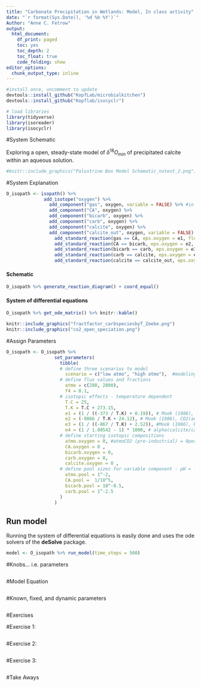 ```yaml
---
title: "Carbonate Precipitation in Wetlands: Model, In class activity"
date: "`r format(Sys.Date(), '%d %b %Y')`"
Author: "Anne C. Fetrow"
output:
  html_document: 
    df_print: paged
    toc: yes
    toc_depth: 2
    toc_float: true
    code_folding: show
editor_options:
  chunk_output_type: inline
---
```


```r
#install once, uncomment to update
devtools::install_github("KopfLab/microbialkitchen")
devtools::install_github("Kopflab/isocyclr")
```


```r
# load libraries
library(tidyverse)
library(isoreader)
library(isocyclr)
```

#System Schematic

Exploring a open, steady-state model of $\delta^{18}O_{min}$ of precipitated calcite within an aqueous solution. 

```r
#knitr::include_graphics("Palustrine Box Model Schematic_notext_2.png") 
```

#System Explanation
```r

O_isopath <- isopath() %>% 
              add_isotope("oxygen") %>% 
                add_component("gas", oxygen, variable = FALSE) %>% #in flux
                add_component("CA", oxygen) %>% 
                add_component("bicarb", oxygen) %>% 
                add_component("carb", oxygen) %>% 
                add_component("calcite", oxygen) %>% 
                add_component("calcite_out", oxygen, variable = FALSE) %>% #out flux
                  add_standard_reaction(gas == CA, eps.oxygen = e1, flux = atmo) %>% 
                  add_standard_reaction(CA == bicarb, eps.oxygen = e2, flux = atmo) %>% 
                  add_standard_reaction(bicarb == carb, eps.oxygen = e3, flux = atmo) %>% 
                  add_standard_reaction(carb == calcite, eps.oxygen = e4, flux = f4 * atmo) %>%  #f4 = fraction of carbonate ion that leaves to precip mineral
                  add_standard_reaction(calcite == calcite_out, eps.oxygen = 0, flux = f4 * atmo, name = "min out")
```

#### Schematic
```r
O_isopath %>% generate_reaction_diagram() + coord_equal()
```
#### System of differential equations
```r
O_isopath %>% get_ode_matrix() %>% knitr::kable()
```


```r
knitr::include_graphics("fractfactor_carbspeciesbyT_Zeebe.png") 
knitr::include_graphics("co2_open_speciation.png") 
```

#Assign Parameters
```r
O_isopath <- O_isopath %>% 
                  set_parameters(
                    tibble(
                    # define three scenarios to model
                      scenario = c("low atmo", "high atmo"),  #modeling pre-industrial pCO2, a 'greenhouse' climate pCO2 
                    # define flux values and fractions
                      atmo = c(280, 2800), 
                      f4 = 0.1, 
                    # isotopic effects - temperature dependent
                      T.C = 25,
                      T.K = T.C + 273.15,
                      e1 = (1 / ((-373 / T.K) + 0.19)), # Mook (1986), CO2(g) to CO2(aq)
                      e2 = (-9866 / T.K + 24.12), # Mook (1986), CO2(aq) to HCO3
                      e3 = (1 / ((-867 / T.K) + 2.52)), #Mook (1986), HCO3 to CO3     #(1/0.99318 - 1)*1000, # alpha(carb/bicarb)= 0.99318, Beck et al. 2015 
                      e4 = (1 / 1.00542 - 1) * 1000, # alpha(calcite/carb)= 1.00542, Beck et al. 2015
                    # define starting isotopic compositions
                      atmo.oxygen = 0, #atmoCO2 (pre-industrial) = 0permil. 
                      CA.oxygen = 0 , 
                      bicarb.oxygen = 0, 
                      carb.oxygen = 0, 
                      calcite.oxygen = 0 , 
                    # define pool sizes for variable component - pH = ? open system
                      atmo.pool = 1^-2,
                      CA.pool =  1/10^5,
                      bicarb.pool = 10^-0.5,
                      carb.pool = 1^-2.5
                    )
                  )

```

## Run model

Running the system of differential equations is easily done and uses the ode solvers of the **deSolve** package.

```r
model <- O_isopath %>% run_model(time_steps = 500)
```

#Knobs... i.e. parameters
```r

```

#Model Equation
```r

```

#Known, fixed, and dynamic parameters
```r

```

#Exercises 

#Exercise 1:
```r

```
#Exercise 2:
```r

```
#Exercise 3: 
```r

```
#Take Aways






